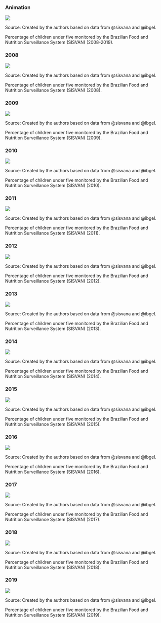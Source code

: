 :::: {.panel-tabset}
### Animation

::: {#fig-brazil_municipality-sisvan-cover-animation}
![](./images/sisvan-cover-animation.gif)

Source: Created by the authors based on data from @sisvana and @ibgel.

Percentage of children under five monitored by the Brazilian Food and Nutrition Surveillance System (SISVAN) (2008-2019).
:::

### 2008

::: {#fig-brazil_municipality-sisvan-cover-2008}
![](./images/sisvan-cover-2008.png)

Source: Created by the authors based on data from @sisvana and @ibgel.

Percentage of children under five monitored by the Brazilian Food and Nutrition Surveillance System (SISVAN) (2008).
:::

### 2009

::: {#fig-brazil_municipality-sisvan-cover-2009}
![](./images/sisvan-cover-2009.png)

Source: Created by the authors based on data from @sisvana and @ibgel.

Percentage of children under five monitored by the Brazilian Food and Nutrition Surveillance System (SISVAN) (2009).
:::

### 2010

::: {#fig-brazil_municipality-sisvan-cover-2010}
![](./images/sisvan-cover-2010.png)

Source: Created by the authors based on data from @sisvana and @ibgel.

Percentage of children under five monitored by the Brazilian Food and Nutrition Surveillance System (SISVAN) (2010).
:::

### 2011

::: {#fig-brazil_municipality-sisvan-cover-2011}
![](./images/sisvan-cover-2011.png)

Source: Created by the authors based on data from @sisvana and @ibgel.

Percentage of children under five monitored by the Brazilian Food and Nutrition Surveillance System (SISVAN) (2011).
:::

### 2012

::: {#fig-brazil_municipality-sisvan-cover-2012}
![](./images/sisvan-cover-2012.png)

Source: Created by the authors based on data from @sisvana and @ibgel.

Percentage of children under five monitored by the Brazilian Food and Nutrition Surveillance System (SISVAN) (2012).
:::

### 2013

::: {#fig-brazil_municipality-sisvan-cover-2013}
![](./images/sisvan-cover-2013.png)

Source: Created by the authors based on data from @sisvana and @ibgel.

Percentage of children under five monitored by the Brazilian Food and Nutrition Surveillance System (SISVAN) (2013).
:::

### 2014

::: {#fig-brazil_municipality-sisvan-cover-2014}
![](./images/sisvan-cover-2014.png)

Source: Created by the authors based on data from @sisvana and @ibgel.

Percentage of children under five monitored by the Brazilian Food and Nutrition Surveillance System (SISVAN) (2014).
:::

### 2015

::: {#fig-brazil_municipality-sisvan-cover-2015}
![](./images/sisvan-cover-2015.png)

Source: Created by the authors based on data from @sisvana and @ibgel.

Percentage of children under five monitored by the Brazilian Food and Nutrition Surveillance System (SISVAN) (2015).
:::

### 2016

::: {#fig-brazil_municipality-sisvan-cover-2016}
![](./images/sisvan-cover-2016.png)

Source: Created by the authors based on data from @sisvana and @ibgel.

Percentage of children under five monitored by the Brazilian Food and Nutrition Surveillance System (SISVAN) (2016).
:::

### 2017

::: {#fig-brazil_municipality-sisvan-cover-2017}
![](./images/sisvan-cover-2017.png)

Source: Created by the authors based on data from @sisvana and @ibgel.

Percentage of children under five monitored by the Brazilian Food and Nutrition Surveillance System (SISVAN) (2017).
:::

### 2018

::: {#fig-brazil_municipality-sisvan-cover-2018}
![](./images/sisvan-cover-2018.png)

Source: Created by the authors based on data from @sisvana and @ibgel.

Percentage of children under five monitored by the Brazilian Food and Nutrition Surveillance System (SISVAN) (2018).
:::

### 2019

::: {#fig-brazil_municipality-sisvan-cover-2019}
![](./images/sisvan-cover-2019.png)

Source: Created by the authors based on data from @sisvana and @ibgel.

Percentage of children under five monitored by the Brazilian Food and Nutrition Surveillance System (SISVAN) (2019).
:::
::::
